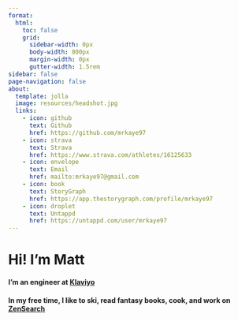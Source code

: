 ```yaml
---
format:
  html: 
    toc: false
    grid:
      sidebar-width: 0px
      body-width: 800px
      margin-width: 0px
      gutter-width: 1.5rem
sidebar: false
page-navigation: false
about:
  template: jolla
  image: resources/headshot.jpg
  links:
    - icon: github
      text: Github
      href: https://github.com/mrkaye97
    - icon: strava
      text: Strava
      href: https://www.strava.com/athletes/16125633
    - icon: envelope
      text: Email
      href: mailto:mrkaye97@gmail.com
    - icon: book
      text: StoryGraph
      href: https://app.thestorygraph.com/profile/mrkaye97
    - icon: droplet
      text: Untappd
      href: https://untappd.com/user/mrkaye97
---
```


# Hi! I'm <strong>Matt</strong>

#### I'm an engineer at <a href="https://www.klaviyo.com">Klaviyo</a>

#### In my free time, I like to ski, read fantasy books, cook, and work on <a href="https://zensearch.jobs">ZenSearch</a>
